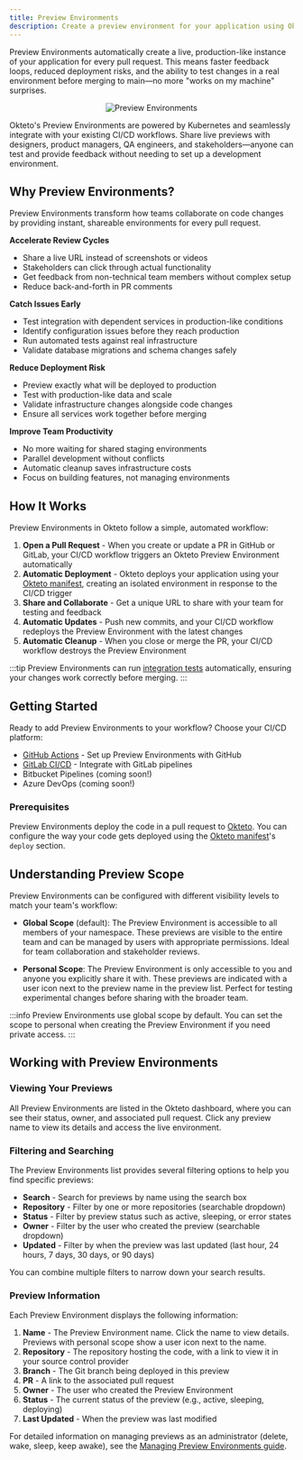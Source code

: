 ```yaml
---
title: Preview Environments
description: Create a preview environment for your application using Okteto
---
```



Preview Environments automatically create a live, production-like instance of your application for every pull request. This means faster feedback loops, reduced deployment risks, and the ability to test changes in a real environment before merging to main—no more "works on my machine" surprises.

<p align="center">
  <Image
    src={require("@site/static/img/preview-environments+1.38.png").default}
    alt="Preview Environments"
  />
</p>

Okteto's Preview Environments are powered by Kubernetes and seamlessly integrate with your existing CI/CD workflows. Share live previews with designers, product managers, QA engineers, and stakeholders—anyone can test and provide feedback without needing to set up a development environment.

## Why Preview Environments?

Preview Environments transform how teams collaborate on code changes by providing instant, shareable environments for every pull request.

**Accelerate Review Cycles**
- Share a live URL instead of screenshots or videos
- Stakeholders can click through actual functionality
- Get feedback from non-technical team members without complex setup
- Reduce back-and-forth in PR comments

**Catch Issues Early**
- Test integration with dependent services in production-like conditions
- Identify configuration issues before they reach production
- Run automated tests against real infrastructure
- Validate database migrations and schema changes safely

**Reduce Deployment Risk**
- Preview exactly what will be deployed to production
- Test with production-like data and scale
- Validate infrastructure changes alongside code changes
- Ensure all services work together before merging

**Improve Team Productivity**
- No more waiting for shared staging environments
- Parallel development without conflicts
- Automatic cleanup saves infrastructure costs
- Focus on building features, not managing environments

## How It Works

Preview Environments in Okteto follow a simple, automated workflow:

1. **Open a Pull Request** - When you create or update a PR in GitHub or GitLab, your CI/CD workflow triggers an Okteto Preview Environment automatically
2. **Automatic Deployment** - Okteto deploys your application using your [Okteto manifest](core/okteto-manifest.mdx), creating an isolated environment in response to the CI/CD trigger
3. **Share and Collaborate** - Get a unique URL to share with your team for testing and feedback
4. **Automatic Updates** - Push new commits, and your CI/CD workflow redeploys the Preview Environment with the latest changes
5. **Automatic Cleanup** - When you close or merge the PR, your CI/CD workflow destroys the Preview Environment

:::tip
Preview Environments can run [integration tests](reference/okteto-cli.mdx#test) automatically, ensuring your changes work correctly before merging.
:::

## Getting Started

Ready to add Preview Environments to your workflow? Choose your CI/CD platform:

- [GitHub Actions](previews/using-github-actions.mdx) - Set up Preview Environments with GitHub
- [GitLab CI/CD](previews/using-gitlab-cicd.mdx) - Integrate with GitLab pipelines
- Bitbucket Pipelines (coming soon!)
- Azure DevOps (coming soon!)

### Prerequisites

Preview Environments deploy the code in a pull request to [Okteto](index.md). You can configure the way your code gets deployed using the [Okteto manifest](core/okteto-manifest.mdx)'s `deploy` section.

## Understanding Preview Scope

Preview Environments can be configured with different visibility levels to match your team's workflow:

- **Global Scope** (default): The Preview Environment is accessible to all members of your namespace. These previews are visible to the entire team and can be managed by users with appropriate permissions. Ideal for team collaboration and stakeholder reviews.

- **Personal Scope**: The Preview Environment is only accessible to you and anyone you explicitly share it with. These previews are indicated with a user icon next to the preview name in the preview list. Perfect for testing experimental changes before sharing with the broader team.

:::info
Preview Environments use global scope by default. You can set the scope to personal when creating the Preview Environment if you need private access.
:::

## Working with Preview Environments

### Viewing Your Previews

All Preview Environments are listed in the Okteto dashboard, where you can see their status, owner, and associated pull request. Click any preview name to view its details and access the live environment.

### Filtering and Searching

The Preview Environments list provides several filtering options to help you find specific previews:

- **Search** - Search for previews by name using the search box
- **Repository** - Filter by one or more repositories (searchable dropdown)
- **Status** - Filter by preview status such as active, sleeping, or error states
- **Owner** - Filter by the user who created the preview (searchable dropdown)
- **Updated** - Filter by when the preview was last updated (last hour, 24 hours, 7 days, 30 days, or 90 days)

You can combine multiple filters to narrow down your search results.

### Preview Information

Each Preview Environment displays the following information:

1. **Name** - The Preview Environment name. Click the name to view details. Previews with personal scope show a user icon next to the name.
2. **Repository** - The repository hosting the code, with a link to view it in your source control provider
3. **Branch** - The Git branch being deployed in this preview
4. **PR** - A link to the associated pull request
5. **Owner** - The user who created the Preview Environment
6. **Status** - The current status of the preview (e.g., active, sleeping, deploying)
7. **Last Updated** - When the preview was last modified

For detailed information on managing previews as an administrator (delete, wake, sleep, keep awake), see the [Managing Preview Environments guide](admin/previews.mdx).
